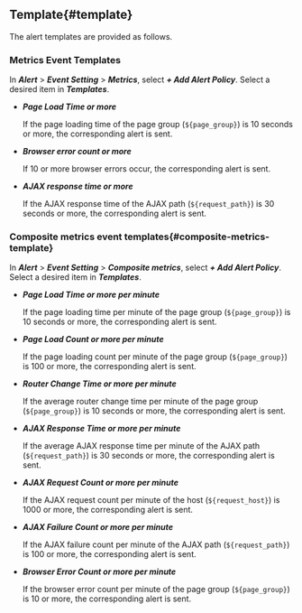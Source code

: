 ## Template{#template}

The alert templates are provided as follows. 

### Metrics Event Templates

In **_Alert_** > **_Event Setting_** > **_Metrics_**, select **_+ Add Alert Policy_**. Select a desired item in **_Templates_**.

- **_Page Load Time or more_**

  If the page loading time of the page group (`${page_group}`) is 10 seconds or more, the corresponding alert is sent.

- **_Browser error count or more_**

  If 10 or more browser errors occur, the corresponding alert is sent.

- **_AJAX response time or more_**

  If the AJAX response time of the AJAX path (`${request_path}`) is 30 seconds or more, the corresponding alert is sent.

### Composite metrics event templates{#composite-metrics-template}

In **_Alert_** > **_Event Setting_** > **_Composite metrics_**, select **_+ Add Alert Policy_**. Select a desired item in **_Templates_**.

- **_Page Load Time or more per minute_**

  If the page loading time per minute of the page group (`${page_group}`) is 10 seconds or more, the corresponding alert is sent.

- **_Page Load Count or more per minute_**

  If the page loading count per minute of the page group (`${page_group}`) is 100 or more, the corresponding alert is sent.

- **_Router Change Time or more per minute_**

  If the average router change time per minute of the page group (`${page_group}`) is 10 seconds or more, the corresponding alert is sent.

- **_AJAX Response Time or more per minute_**

  If the average AJAX response time per minute of the AJAX path (`${request_path}`) is 30 seconds or more, the corresponding alert is sent.

- **_AJAX Request Count or more per minute_**

  If the AJAX request count per minute of the host (`${request_host}`) is 1000 or more, the corresponding alert is sent.

- **_AJAX Failure Count or more per minute_**

  If the AJAX failure count per minute of the AJAX path (`${request_path}`) is 100 or more, the corresponding alert is sent.

- **_Browser Error Count or more per minute_**

  If the browser error count per minute of the page group (`${page_group}`) is 10 or more, the corresponding alert is sent.

